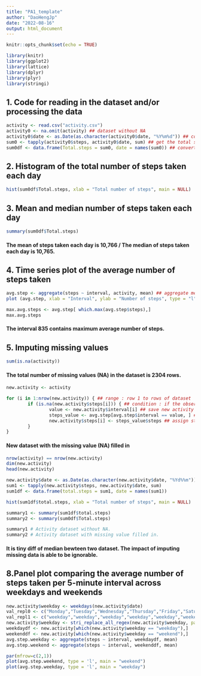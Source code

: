 ```yaml
---
title: "PA1_template"
author: "DaoHengJp"
date: "2022-08-16"
output: html_document
---
```


```r
knitr::opts_chunk$set(echo = TRUE)
```

``` r

library(knitr)
library(ggplot2)
library(lattice)
library(dplyr)
library(plyr)
library(stringi)
``` 


## 1. Code for reading in the dataset and/or processing the data

```r
activity <- read.csv("activity.csv")
activity0 <- na.omit(activity) ## dataset without NA
activity0$date <- as.Date(as.character(activity0$date, "%Y%m%d")) ## convert activity's date in DATE class
sum0 <- tapply(activity0$steps, activity0$date, sum) ## get the total steps (ARRAY class) in each day
sum0df <- data.frame(Total.steps = sum0, date = names(sum0)) ## convert sum0 into data frame by column names of sum0 and observation as sum0 total steps value
```


## 2. Histogram of the total number of steps taken each day

```r
hist(sum0df$Total.steps, xlab = "Total number of steps", main = NULL)
```


## 3. Mean and median number of steps taken each day

```r

summary(sum0df$Total.steps)

```
#### The mean of steps taken each day is 10,766 / The median of steps taken each day is 10,765.


## 4. Time series plot of the average number of steps taken

```r

avg.step <- aggregate(steps ~ interval, activity, mean) ## aggregate mean of step in average 5mins interval
plot (avg.step, xlab = "Interval", ylab = "Number of steps", type = "l")
```

```r
max.avg.steps <- avg.step[ which.max(avg.step$steps),]
max.avg.steps
```
#### The interval 835 contains maximum average number of steps. 


## 5. Imputing missing values

```r

sum(is.na(activity)) 

```
#### The total number of missing values (NA) in the dataset is 2304 rows.

```r

new.activity <- activity

for (i in 1:nrow(new.activity)) { ## range : row 1 to rows of dataset 
        if (is.na(new.activity$steps[i])) { ## condition : if the observation of step is NA , then... 
                value <- new.activity$interval[i] ## save new activity's interval value 
                steps_value <- avg.step[avg.step$interval == value, ] ## extract data frame of interval and steps by the interval value of both data set are equal  
                new.activity$steps[i] <- steps_value$steps ## assign step_value's steps to new activity 
        }
} 
```
#### New dataset with the missing value (NA) filled in 
```r

nrow(activity) == nrow(new.activity)
dim(new.activity)
head(new.activity)
```                

```r

new.activity$date <- as.Date(as.character(new.activity$date, "%Yd%%m"))
sum1 <- tapply(new.activity$steps, new.activity$date, sum)
sum1df <- data.frame(total.steps = sum1, date = names(sum1))
```

```r
hist(sum1df$total.steps, xlab = "Total number of steps", main = NULL)
```
```r

summary1 <- summary(sum1df$total.steps)
summary2 <- summary(sum0df$Total.steps)
```
```r
summary1 # Activity dataset without NA.
summary2 # Activity dataset with missing value filled in.
```
#### It is tiny diff of median bewteen two dataset. The impact of imputing missing data is able to be ignorable.

## 8.Panel plot comparing the average number of steps taken per 5-minute interval across weekdays and weekends

```r

new.activity$weekday <- weekdays(new.activity$date)
val_repl0 <- c("Monday","Tuesday","Wednesday","Thursday","Friday","Saturday","Sunday")
val_repl1 <- c("weekday","weekday","weekday","weekday","weekday","weekend","weekend")
new.activity$weekday <- stri_replace_all_regex(new.activity$weekday, pattern = val_repl0, replacement = val_repl1, vectorize = FALSE)
weekdaydf <- new.activity[which(new.activity$weekday == "weekday"),]
weekenddf <- new.activity[which(new.activity$weekday == "weekend"),]
avg.step.weekday <- aggregate(steps ~ interval, weekdaydf, mean)
avg.step.weekend <- aggregate(steps ~ interval, weekenddf, mean)
```

```r
par(mfrow=c(2,1))
plot(avg.step.weekend, type = 'l', main = "weekend")
plot(avg.step.weekday, type = 'l', main = "weekday")
```                
                
                
                
        
        
        
        
        
        

